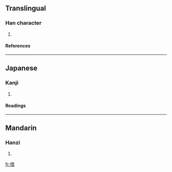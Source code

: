 ==Translingual==
===Han character===
{{Han char|rad=人|as=09|sn=11|four=2026<sub>1</sub>|canj=人卜廿日 (OYTA)}}
# {{defn|Han}}
====References====
{{Han ref|kx=0111.090|dkj=00873|dj=0237.080|hdz=10194.090|uh=5063|ud=20579|bh=D460|bd=54368}}
----
==Japanese==
===Kanji===
{{ja-kanji|grade=|rs=人09}}
# {{defn|Japanese}}
====Readings====
{{ja-readings|on=[[えん]] (en), [[あん]] (an)|kun=[[きよい]] (kiyoi)}}
----
==Mandarin==
===Hanzi===
{{cmn-hanzi|pin=[[yān]] (yan1)|wg=yen<sup>1</sup>}}
# {{defn|Mandarin}}

[[fr:偣]]